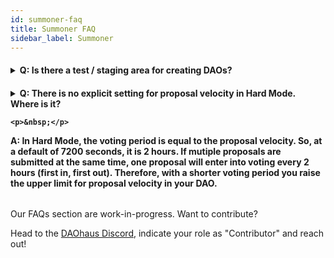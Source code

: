 ```yaml
---
id: summoner-faq
title: Summoner FAQ
sidebar_label: Summoner
---
```


  <h4><details>
  
  <summary>Q: Is there a test / staging area for creating DAOs?</summary>
  
<p>&nbsp;</p>
  
A: Yes, DAOhaus is on Rinkeby and Kovan. It is also really cheap to test on xDAI.
  
  </details></h4>
  
 <h4><details>
  
  <summary>Q: There is no explicit setting for proposal velocity in Hard Mode. Where is it?
    
    <p>&nbsp;</p>
  
A: In Hard Mode, the voting period is equal to the proposal velocity.  So, at a default of 7200 seconds, it is 2 hours. If mutiple proposals are submitted at the same time, one proposal will enter into voting every 2 hours (first in, first out).  Therefore, with a shorter voting period you raise the upper limit for proposal velocity in your DAO.  
    
  </details></h4>

Our FAQs section are work-in-progress. Want to contribute? 

Head to the [DAOhaus Discord](https://discord.gg/bUd7HqMx), indicate your role as "Contributor" and reach out! 
